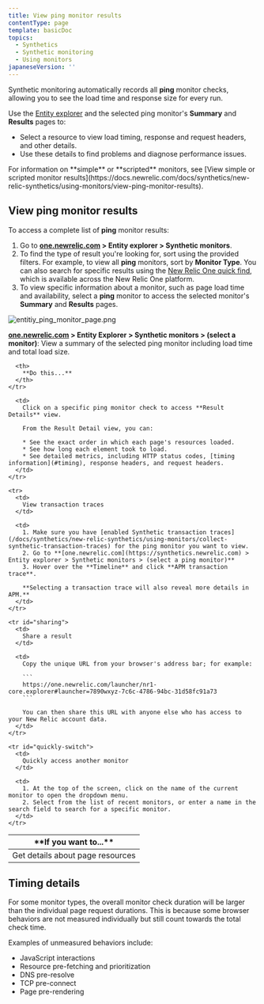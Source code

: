 ```yaml
---
title: View ping monitor results
contentType: page
template: basicDoc
topics:
  - Synthetics
  - Synthetic monitoring
  - Using monitors
japaneseVersion: ''
---
```


Synthetic monitoring automatically records all **ping** monitor checks, allowing you to see the load time and response size for every run.

Use the [Entity explorer](/docs/new-relic-one/use-new-relic-one/ui-data/new-relic-one-entity-explorer-view-performance-across-apps-services-hosts) and the selected ping monitor's **Summary** and **Results** pages to:

* Select a resource to view load timing, response and request headers, and other details.
* Use these details to find problems and diagnose performance issues.

<Callout variant="tip">
  For information on **simple** or **scripted** monitors, see [View simple or scripted monitor results](https://docs.newrelic.com/docs/synthetics/new-relic-synthetics/using-monitors/view-ping-monitor-results).
</Callout>

## View ping monitor results

To access a complete list of **ping** monitor results:

1. Go to **[one.newrelic.com](http://one.newrelic.com/ "Link opens in a new window.") > Entity explorer > Synthetic monitors**.
2. To find the type of result you're looking for, sort using the provided filters. For example, to view all **ping** monitors, sort by **Monitor Type**. You can also search for specific results using the [New Relic One quick find](https://docs.newrelic.com/docs/new-relic-one-core-ui-components), which is available across the New Relic One platform.
3. To view specific information about a monitor, such as page load time and availability, select a **ping** monitor to access the selected monitor's **Summary** and **Results** pages.

![entitiy_ping_monitor_page.png](./images/entitiy_ping_monitor_page_0.png "Entitiy monitor list")

**[one.newrelic.com](https://one.newrelic.com) > Entity Explorer > Synthetic monitors > (select a monitor)**: View a summary of the selected ping monitor including load time and total load size.

<Table id="using">
  <thead>
    <tr>
      <th width={250}>
        **If you want to...**
      </th>

      <th>
        **Do this...**
      </th>
    </tr>
  </thead>

  <tbody>
    <tr>
      <td>
        Get details about page resources
      </td>

      <td>
        Click on a specific ping monitor check to access **Result Details** view.

        From the Result Detail view, you can:

        * See the exact order in which each page's resources loaded.
        * See how long each element took to load.
        * See detailed metrics, including HTTP status codes, [timing information](#timing), response headers, and request headers.
      </td>
    </tr>

    <tr>
      <td>
        View transaction traces
      </td>

      <td>
        1. Make sure you have [enabled Synthetic transaction traces](/docs/synthetics/new-relic-synthetics/using-monitors/collect-synthetic-transaction-traces) for the ping monitor you want to view.
        2. Go to **[one.newrelic.com](https://synthetics.newrelic.com) > Entity explorer > Synthetic monitors > (select a ping monitor)**
        3. Hover over the **Timeline** and click **APM transaction trace**.

        **Selecting a transaction trace will also reveal more details in APM.**
      </td>
    </tr>

    <tr id="sharing">
      <td>
        Share a result
      </td>

      <td>
        Copy the unique URL from your browser's address bar; for example:

        ```
        https://one.newrelic.com/launcher/nr1-core.explorer#launcher=7890wxyz-7c6c-4786-94bc-31d58fc91a73
        ```

        You can then share this URL with anyone else who has access to your New Relic account data.
      </td>
    </tr>

    <tr id="quickly-switch">
      <td>
        Quickly access another monitor
      </td>

      <td>
        1. At the top of the screen, click on the name of the current monitor to open the dropdown menu.
        2. Select from the list of recent monitors, or enter a name in the search field to search for a specific monitor.
      </td>
    </tr>
  </tbody>
</Table>

## Timing details

For some monitor types, the overall monitor check duration will be larger than the individual page request durations. This is because some browser behaviors are not measured individually but still count towards the total check time.

Examples of unmeasured behaviors include:

* JavaScript interactions
* Resource pre-fetching and prioritization
* DNS pre-resolve
* TCP pre-connect
* Page pre-rendering
